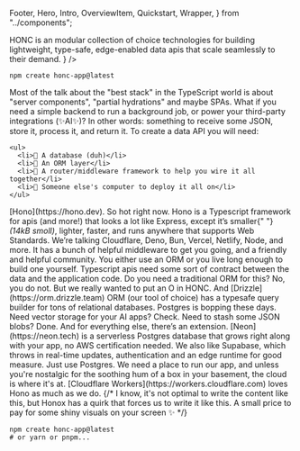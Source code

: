   Footer,
  Hero,
  Intro,
  OverviewItem,
  Quickstart,
  Wrapper,
} from "../components";

<Nav />

<main>
<Hero
  quote="It's 2025, I'm building a data API and I'm using TypeScript. What do I use?"
  citation={
    <>
      <abbr>HONC</abbr> is an modular collection of choice technologies for
      building lightweight, type-safe, edge-enabled data apis that scale
      seamlessly to their demand.
    </>
  }
/>

<Wrapper narrow>
  <GetStarted title="TL;DR">

```shell
npm create honc-app@latest
```

  </GetStarted>
</Wrapper>

<Intro>
  <p>
    Most of the talk about the "best stack" in the TypeScript world is about
    "server components", "partial hydrations" and maybe SPAs. What if you need
    a simple backend to run a background job, or power your third-party
    integrations (✨AI✨)? In other words: something to receive some JSON,
    store it, process it, and return it. To create a data API you will need:

    <ul>
      <li>🪿 A database (duh)</li>
      <li>🪿 An ORM layer</li>
      <li>🪿 A router/middleware framework to help you wire it all together</li>
      <li>🪿 Someone else's computer to deploy it all on</li>
    </ul>

  </p>
</Intro>

<Overview title="Overview">
  <OverviewItem title="Hono" iconType="hono">
    [Hono](https://hono.dev). So hot right now. Hono is a Typescript framework
    for apis (and more!) that looks a lot like Express, except it’s smaller{" "}
    <i>(14kB smoll)</i>, lighter, faster, and runs anywhere that supports Web
    Standards. We’re talking Cloudflare, Deno, Bun, Vercel, Netlify, Node, and
    more. It has a bunch of helpful middleware to get you going, and a friendly
    and helpful community.
  </OverviewItem>
  <OverviewItem title="ORM (Drizzle)" iconType="orm">
    You either use an ORM or you live long enough to build one yourself.
    Typescript apis need some sort of contract between the data and the
    application code. Do you need a traditional ORM for this? No, you do not.
    But we really wanted to put an O in HONC. And
    [Drizzle](https://orm.drizzle.team) ORM (our tool of choice) has a typesafe
    query builder for tons of relational databases.
  </OverviewItem>
  <OverviewItem title="Neon" iconType="db">
    Postgres is bopping these days. Need vector storage for your AI apps? Check.
    Need to stash some JSON blobs? Done. And for everything else, there’s an
    extension. [Neon](https://neon.tech) is a serverless Postgres database that
    grows right along with your app, no AWS certification needed. We also like
    Supabase, which throws in real-time updates, authentication and an edge
    runtime for good measure. Just use Postgres.
  </OverviewItem>
  <OverviewItem title="Cloud (Cloudflare)" iconType="cloud">
    We need a place to run our app, and unless you're nostalgic for the soothing
    hum of a box in your basement, the cloud is where it's at. [Cloudflare
    Workers](https://workers.cloudflare.com) loves Hono as much as we do.
  </OverviewItem>
</Overview>

<Wrapper>
  {/*
    I know, it's not optimal to write the content like this, but Honox has a
    quirk that forces us to write it like this. A small price to pay for some
    shiny visuals on your screen ✨
  */}
  <Examples
    title="Examples"
    content={[
      {
        title: "Retrieval Augmented Goose",
        description:
          "Build your own AI search engine. With great goose intelligence comes great responsibility.",
        githubUrl:
          "https://github.com/fiberplane/create-honc-app/tree/main/examples/cf-retrieval-augmented-goose",
        tutorialUrl:
          "https://dev.to/fiberplane/retrieval-augmented-geese-semantic-search-with-the-honc-1e5h",
      },
      {
        title: "Strava calories converter",
        description:
          "Using webhooks, convert Strava activities to calories. Watch those calogeese fly off!",
        githubUrl:
          "https://github.com/fiberplane/create-honc-app/tree/main/examples/webhook-strava-calories-converter",
      },
      {
        title: "The Honcanator",
        description: "Generate images of geese. Rest assured, you'll be back.",
        githubUrl:
          "https://github.com/fiberplane/create-honc-app/tree/main/examples/honcanator",
        tutorialUrl:
          "https://dev.to/fiberplane/building-honcanator-the-ai-goose-generator-43gn",
      },
      {
        title: "Agitated goose PR reviewer",
        description:
          "Have a goose judging your GitHub pull requests. Warning: you might get bamgoosled!",
        githubUrl:
          "https://github.com/fiberplane/create-honc-app/tree/main/examples/goose-review-bot",
      },
      {
        title: "Placegoose",
        description:
          "Honk if you need some honkin data, like, right now!",
        githubUrl:
          "https://github.com/fiberplane/create-honc-app/tree/main/examples/placegoose",
        tutorialUrl: "https://fiberplane.com/blog/placegoose-guide"
      },
      {
        title: "Uptime Monitor",
        description:
          "Downtime monitors are so 2023. Monitor websites, see if they're up. Honk if they're not.",
        githubUrl: "https://github.com/fiberplane/create-honc-app/tree/main/examples/uptime-monitor"
      }
    ]}
  />
</Wrapper>

<Wrapper>
  <Quickstart title="Quickstart">

```shell
npm create honc-app@latest
# or yarn or pnpm...
```

  </Quickstart>
</Wrapper>
</main>

<Footer />

